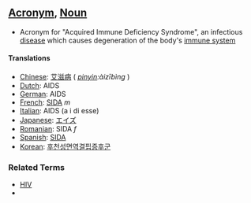 ==[[Acronym]], [[Noun]]==

*Acronym for "Acquired Immune Deficiency Syndrome",  an infectious [[disease]] which causes degeneration of the body's [[immune system]]


====Translations====
*[[Chinese]]: [[艾滋病]] ( ''[[pinyin]]:àizībìng'' )
*[[Dutch]]: AIDS
*[[German]]: AIDS
*[[French]]: [[SIDA]] ''m''
*[[Italian]]: AIDS (a i di esse)
*[[Japanese]]: [[エイズ]]
*[[Romanian]]: SIDA ''f''
*[[Spanish]]: [[SIDA]]
*[[Korean]]: [[후천성면역결핍증후군]]

===Related Terms===
* [[HIV]]
* {{wi}}